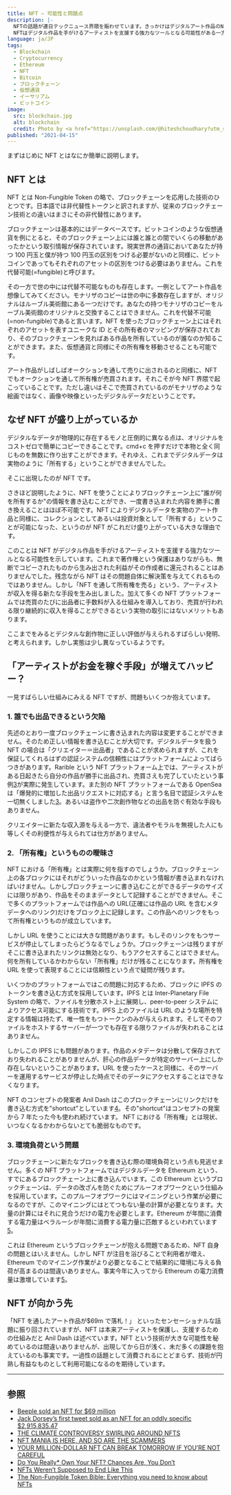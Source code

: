 ```yaml
---
title: NFT — 可能性と問題点
description: |-
  NFTの話題が連日テックニュース界隈を賑わせています。きっかけはデジタルアート作品のNFTに$69mの値段がついたことです。作品は Beepleというアーティストによるもので、取引はNFTを扱うオークションサイトのChristie'sで行われました。その後もTwitterの創業者であるJack Dorseyによる、Twitter初のツイートに$3mの値段がつくなど、話題がつきません。
  NFTはデジタル作品を手がけるアーティストを支援する強力なツールとなる可能性がある一方でいくつかの問題も抱えています。ここではNFTのもつ可能性と問題点についてまとめます。
language: ja/JP
tags:
  - Blockchain
  - Cryptocurrency
  - Ethereum
  - NFT
  - Bitcoin
  - ブロックチェーン
  - 仮想通貨
  - イーサリアム
  - ビットコイン
image:
  src: blockchain.jpg
  alt: blockchain
  credit: Photo by <a href="https://unsplash.com/@hiteshchoudhary?utm_source=unsplash&utm_medium=referral&utm_content=creditCopyText">Hitesh Choudhary</a> on <a href="https://unsplash.com/s/photos/blockchain?utm_source=unsplash&utm_medium=referral&utm_content=creditCopyText">Unsplash</a>
published: "2021-04-15"
---
```


まずはじめに NFT とはなにか簡単に説明します。

## NFT とは

NFT とは Non-Fungible Token の略で、ブロックチェーンを応用した技術のひとつです。日本語では非代替性トークンと訳されますが、従来のブロックチェーン技術との違いはまさにその非代替性にあります。

ブロックチェーンは基本的にはデータベースです。ビットコインのような仮想通貨を例にとると、そのブロックチェーン上には誰と誰との間でいくらの移動があったかという取引情報が保存されています。現実世界の通貨においてあなたが持つ 100 円玉と僕が持つ 100 円玉の区別をつける必要がないのと同様に、ビットコインであってもそれぞれのアセットの区別をつける必要はありません。これを代替可能(=fungible)と呼びます。

その一方で世の中には代替不可能なものも存在します。一例としてアート作品を想像してみてください。モナリザのコピーは世の中に多数存在しますが、オリジナルはルーブル美術館にある一つだけです。あなたの持つモナリザのコピーをルーブル美術館のオリジナルと交換することはできません。これを代替不可能(=non-fungible)であると言います。NFT を使ったブロックチェーン上にはそれぞれのアセットを表すユニークな ID とその所有者のマッピングが保存されており、そのブロックチェーンを見ればある作品を所有しているのが誰なのか知ることができます。また、仮想通貨と同様にその所有権を移動させることも可能です。

アート作品がしばしばオークションを通して売りに出されるのと同様に、NFT でもオークションを通して所有権が売買されます。それこそが今 NFT 界隈で起こっていることです。ただし違いはそこで売買されているのがモナリザのような絵画ではなく、画像や映像といったデジタルデータだということです。

## なぜ NFT が盛り上がっているか

デジタルなデータが物理的に存在するモノと圧倒的に異なる点は、オリジナルをコストゼロで簡単にコピーできることです。cmd+c を押すだけで本物と全く同じものを無数に作り出すことができます。それゆえ、これまでデジタルデータは実物のように「所有する」ということができませんでした。

そこに出現したのが NFT です。

さきほど説明したように、NFT を使うことによりブロックチェーン上に"誰が何を所有するか"の情報を書き込むことができ、一度書き込まれた内容を勝手に書き換えることはほぼ不可能です。NFT によりデジタルデータを実物のアート作品と同様に、コレクションとしてあるいは投資対象として「所有する」ということが可能になった、というのが NFT がこれだけ盛り上がっている大きな理由です。

このことは NFT がデジタル作品を手がけるアーティストを支援する強力なツールとなる可能性を示しています。これまで著作権という保護はありながらも、無断でコピーされたものから生み出された利益がその作成者に還元されることはありませんでした。残念ながら NFT はその問題自体に解決策を与えてくれるものではありません。しかし「NFT を通して所有権を売る」という、アーティストが収入を得る新たな手段を生み出しました。加えて多くの NFT プラットフォームでは売買のたびに出品者に手数料が入る仕組みを導入しており、売買が行われる限り継続的に収入を得ることができるという実物の取引にはないメリットもあります。

ここまでをみるとデジタルな創作物に正しい評価が与えられるすばらしい発明、と考えられます。しかし実態は少し異なっているようです。

## 「アーティストがお金を稼ぐ手段」が増えてハッピー？

一見すばらしい仕組みにみえる NFT ですが、問題もいくつか抱えています。

### 1. 誰でも出品できるという欠陥

先述のとおり一度ブロックチェーンに書き込まれた内容は変更することができません。そのため正しい情報を書き込むことが大切です。デジタルデータを扱う NFT の場合は「クリエイター＝出品者」であることが求められますが、これを保証してくれるはずの認証システムの信頼性にはプラットフォームによってばらつきがあります。Rarible という NFT プラットフォーム上では、アーティストがある日起きたら自分の作品が勝手に出品され、売買さえも完了していたという事例[3]が実際に発生しています。また別の NFT プラットフォームである OpenSea は「爆発的に増加した出品リクエストに対応する」と言う名目で認証システムを一切無くしました[3]。あるいは盗作や二次創作物などの出品を防ぐ有効な手段もありません。

クリエイターに新たな収入源を与える一方で、違法者やモラルを無視した人にも等しくその利便性が与えられては仕方がありません。

[3]: https://www.theverge.com/2021/3/20/22334527/nft-scams-artists-opensea-rarible-marble-cards-fraud-art

### 2. 「所有権」というものの曖昧さ

NFT における「所有権」とは実際に何を指すのでしょうか。ブロックチェーン上の各ブロックにはそれがどういった作品なのかという情報が書き込まれなければいけません。しかしブロックチェーンに書き込むことができるデータのサイズには限りがあり、作品をそのままデータとして記録することができません。そこで多くのプラットフォームでは作品への URL(正確には作品の URL を含むメタデータへのリンク)だけをブロック上に記録します。この作品へのリンクをもって所有権というものが成立しています。

しかし URL を使うことには大きな問題があります。もしそのリンクをもつサービスが停止してしまったらどうなるでしょうか。ブロックチェーンは残りますがそこに書き込まれたリンクは無効となり、もうアクセスすることはできません。何を所有しているかわからない「所有権」だけが残ることになります。所有権を URL を使って表現することには信頼性という点で疑問が残ります。

いくつかのプラットフォームではこの問題に対応するため、ブロックに IPFS のトークンを書き込む方式を採用しています。IPFS とは Inter-Planetary File System の略で、ファイルを分散ホスト上に展開し、peer-to-peer システムによりアクセス可能にする技術です。IPFS 上のファイルは URL のような場所を特定する情報は持たず、唯一性をもつトークンのみが与えられます。そしてそのファイルをホストするサーバーが一つでも存在する限りファイルが失われることはありません。

しかしこの IPFS にも問題があります。作品のメタデータは分散して保存されており失われることがありませんが、肝心の作品データが特定のサーバー上にしか存在しないということがあります。URL を使ったケースと同様に、そのサーバーを運用するサービスが停止した時点でそのデータにアクセスすることはできなくなります。

NFT のコンセプトの発案者 Anil Dash はこのブロックチェーンにリンクだけを書き込む方式を"shortcut"としています[4]。その"shortcut"はコンセプトの発案から 7 年たった今も使われ続けています。 NFT における「所有権」とは現状、いつなくなるかわからないとても脆弱なものです。

[4]: https://www.theatlantic.com/ideas/archive/2021/04/nfts-werent-supposed-end-like/618488/

### 3. 環境負荷という問題

ブロックチェーンに新たなブロックを書き込む際の環境負荷という点も見逃せません。多くの NFT プラットフォームではデジタルデータを Ethereum という、すでにあるブロックチェーン上に書き込んでいます。この Ethereum というブロックチェーンは、データの改ざんを防ぐためにプルーフオブワークという仕組みを採用しています。このプルーフオブワークにはマイニングという作業が必要になるのですが、このマイニングにはとてつもない量の計算が必要となります。大量の計算にはそれに見合うだけの電力を必要とします。Ethereum が年間に消費する電力量はベラルーシが年間に消費する電力量に匹敵するといわれています[5]。

これは Ethereum というブロックチェーンが抱える問題であるため、NFT 自身の問題とはいえません。しかし NFT が注目を浴びることで利用者が増え、Ethereum でのマイニング作業がより必要となることで結果的に環境に与える負荷が高まるのは間違いありません。事実今年に入ってから Ethereum の電力消費量は激増しています[5]。

[5]: https://digiconomist.net/ethereum-energy-consumption

## NFT が向かう先

「NFT を通したアート作品が\$69m で落札！」 といったセンセーショナルな話題に振り回されていますが、NFT は本来アーティストを保護し、支援するための仕組みだと Anil Dash は述べています。NFT という技術が大きな可能性を秘めているのは間違いありませんが、出現してから日が浅く、未だ多くの課題を抱えているのも事実です。一過性の話題として消費されるにとどまらず、技術が円熟し有益なものとして利用可能になるのを期待しています。

---

## 参照

- [Beeple sold an NFT for \$69 million](https://www.theverge.com/2021/3/11/22325054/beeple-christies-nft-sale-cost-everydays-69-million)
- [Jack Dorsey’s first tweet sold as an NFT for an oddly specific \$2,915,835.47](https://www.theverge.com/2021/3/22/22344937/jack-dorsey-nft-sold-first-tweet-ethereum-cryptocurrency-twitter)
- [THE CLIMATE CONTROVERSY SWIRLING AROUND NFTS](https://www.theverge.com/2021/3/15/22328203/nft-cryptoart-ethereum-blockchain-climate-change)
- [NFT MANIA IS HERE, AND SO ARE THE SCAMMERS](https://www.theverge.com/2021/3/20/22334527/nft-scams-artists-opensea-rarible-marble-cards-fraud-art)
- [YOUR MILLION-DOLLAR NFT CAN BREAK TOMORROW IF YOU’RE NOT CAREFUL](https://www.theverge.com/2021/3/25/22349242/nft-metadata-explained-art-crypto-urls-links-ipfs)
- [Do You Really\* Own Your NFT? Chances Are, You Don’t](https://thedefiant.io/do-you-really-own-your-nft-chances-are-you-dont/)
- [NFTs Weren’t Supposed to End Like This](https://www.theatlantic.com/ideas/archive/2021/04/nfts-werent-supposed-end-like/618488/)
- [The Non-Fungible Token Bible: Everything you need to know about NFTs](https://opensea.io/blog/guides/non-fungible-tokens)
